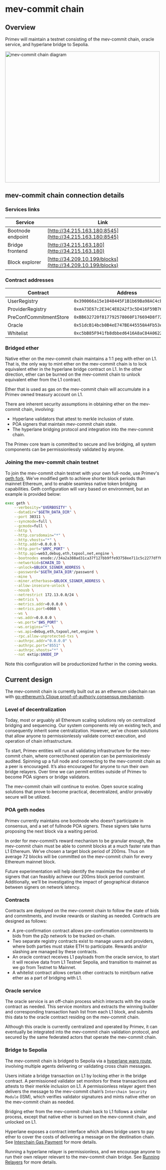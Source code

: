# mev-commit chain

## Overview

Primev will maintain a testnet consisting of the mev-commit chain, oracle service, and hyperlane bridge to Sepolia. 

<img src="/mev-commit-chain.png" alt="mev-commit chain diagram" width="500" height="425"/>

## mev-commit chain connection details

### Services links


| Service        | Link | 
| ------------ | --------- | 
| Bootnode endpoint | [http://34.215.163.180:8545](http://34.215.163.180:8545) | 
| Bridge frontend | [http://34.215.163.180](http://34.215.163.180) | 
| Block explorer | [http://34.209.10.199/blocks](http://34.209.10.199/blocks) | 

### Contract addresses

| Contract        | Address | 
| ------------ | --------- | 
| UserRegistry | `0x390066a15e1048445F1B1b69Ba98AC4cb5e91c52` | 
| ProviderRegistry | `0xeA73E67c2E34C4E02A2f3c5D416F59B76e7617fC` |
| PreConfCommitmentStore | `0xBB632720f817792578060F176694D8f7230229d9` |
| Oracle |`0x51dcB14bcb0B4eE747BE445550A4Fb53ecd31617`|
| Whitelist |`0xc5bB85F941fb8dbbed6416A8aC84A06226E0f138`|

### Bridged ether

Native ether on the mev-commit chain maintains a 1:1 peg with ether on L1. That is, the only way to mint ether on the mev-commit chain is to lock equivalent ether in the hyperlane bridge contract on L1. In the other direction, ether can be burned on the mev-commit chain to unlock equivalent ether from the L1 contract.

Ether that is used as gas on the mev-commit chain will accumulate in a Primev owned treasury account on L1.

There are inherent security assumptions in obtaining ether on the mev-commit chain, involving:
* Hyperlane validators that attest to merkle inclusion of state.
* POA signers that maintain mev-commit chain state.
* The hyperlane bridging protocol and integration into the mev-commit chain.

The Primev core team is committed to secure and live bridging, all system components can be permissionlessly validated by anyone.

### Joining the mev-commit chain testnet

To join the mev-commit chain testnet with your own full-node, use Primev's [geth fork](https://github.com/primevprotocol/go-ethereum). We've modified geth to achieve shorter block periods than mainnet Ethereum, and to enable seamless native token bridging capabilities. Geth configuration will vary based on environment, but an example is provided below:

```bash
exec geth \
    --verbosity="$VERBOSITY" \
    --datadir="$GETH_DATA_DIR" \
    --port 30311 \
    --syncmode=full \
    --gcmode=full \
    --http \
    --http.corsdomain="*" \
    --http.vhosts="*" \
    --http.addr=0.0.0.0 \
    --http.port="$RPC_PORT" \
    --http.api=web3,debug,eth,txpool,net,engine \
    --bootnodes enode://34a2a388ad31ca37f127bb9ffe93758ee711c5c2277dff6aff2e359bcf2c9509ea55034196788dbd59ed70861f523c1c03d54f1eabb2b4a5c1c129d966fe1e65@172.13.0.100:30301 \
    --networkid=$CHAIN_ID \
    --unlock=$BLOCK_SIGNER_ADDRESS \
    --password="$GETH_DATA_DIR"/password \
    --mine \
    --miner.etherbase=$BLOCK_SIGNER_ADDRESS \
    --allow-insecure-unlock \
    --nousb \
    --netrestrict 172.13.0.0/24 \
    --metrics \
    --metrics.addr=0.0.0.0 \
    --metrics.port=6060 \
    --ws \
    --ws.addr=0.0.0.0 \
    --ws.port="$WS_PORT" \
    --ws.origins="*" \
    --ws.api=debug,eth,txpool,net,engine \
    --rpc.allow-unprotected-txs \
    --authrpc.addr="0.0.0.0" \
    --authrpc.port="8551" \
    --authrpc.vhosts="*" \
    --nat extip:$NODE_IP
```

Note this configuration will be productionized further in the coming weeks.

## Current design

The mev-commit chain is currently built out as an ethereum sidechain ran with [go-ethereum’s Clique proof-of-authoriy consensus mechanism](https://geth.ethereum.org/docs/tools/clef/clique-signing). 

### Level of decentralization

Today, most or arguably all Ethereum scaling solutions rely on centralized bridging and sequencing. Our system components rely on existing tech, and consequently inherit some centralization. However, we’ve chosen solutions that allow anyone to permissionlessly validate correct execution, and operation of chain infrastructure. 

To start, Primev entities will run all validating infrastructure for the mev-commit chain, where correct/honest operation can be permissionlessly audited. Spinning up a full node and connecting to the mev-commit chain as a peer is encouraged. It’s also encouraged for anyone to run their own bridge relayers. Over time we can permit entities outside of Primev to become POA signers or bridge validators.  

The mev-commit chain will continue to evolve. Open source scaling solutions that prove to become practical, decentralized, and/or provably secure will be utilized.

### POA geth nodes

Primev currently maintains one bootnode who doesn’t participate in consensus, and a set of fullnode POA signers. These signers take turns proposing the next block via a waiting period.

In order for mev-commit’s reward mechanism to be granular enough, the mev-commit chain must be able to commit blocks at a much faster rate than L1 Ethereum. We’ve chosen a target block period of 200ms. Thus on average 72 blocks will be committed on the mev-commit chain for every Ethereum mainnet block. 

Future experimentation will help identify the maximize the number of signers that can feasibly achieve our 200ms block period constraint. Additionally, we'll be investigating the impact of geographical distance between signers on network latency.

### Contracts

Contracts are deployed on the mev-commit chain to follow the state of bids and commitments, and invoke rewards or slashing as needed. Contracts are designed as follows:

* A pre-confirmation contract allows pre-confirmation commitments to bids from the p2p network to be tracked on-chain.
* Two separate registry contracts exist to manage users and providers, where both parties must stake ETH to participate. Rewards and/or slashing are managed by these contracts. 
* An oracle contract receives L1 payloads from the oracle service, to start it will receive data from L1 Testnet Sepolia, and transition to mainnet as we go from Testnet to Mainnet.
* A whitelist contract allows certain other contracts to mint/burn native ether as a part of bridging with L1.

### Oracle service

The oracle service is an off-chain process which interacts with the oracle contract as needed. This service monitors and extracts the winning builder and corresponding transaction hash list from each L1 block, and submits this data to the oracle contract residing on the mev-commit chain.

Although this oracle is currently centralized and operated by Primev, it can eventually be integrated into the mev-commit chain validation protocol, and secured by the same federated actors that operate the mev-commit chain.

### Bridge to Sepolia

The mev-commit chain is bridged to Sepolia via a [hyperlane warp route](https://docs.hyperlane.xyz/docs/protocol/warp-routes), involving multiple agents delivering or validating cross chain messages.

Users initiate a bridge transaction on L1 by locking ether in the bridge contract. A permissioned validator set monitors for these transactions and attests to their merkle inclusion on L1. A permissionless relayer agent then delivers the message to the mev-commit chain’s `Interchain Security Module` (ISM), which verifies validator signatures and mints native ether on the mev-commit chain as needed.

Bridging ether from the mev-commit chain back to L1 follows a similar process, except that native ether is burned on the mev-commit chain, and unlocked on L1.

Hyperlane exposes a contract interface which allows bridge users to pay ether to cover the costs of delivering a message on the destination chain. See [Interchain Gas Payment](https://docs.hyperlane.xyz/docs/protocol/interchain-gas-payment) for more details.

Running a hyperlane relayer is permissionless, and we encourage anyone to run their own relayer relevant to the mev-commit chain bridge. See [Running Relayers](https://docs.hyperlane.xyz/docs/operate/relayer/run-relayer) for more details.
